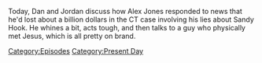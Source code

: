 {{DEFAULTSORT:
    #_EPISODE_0735:October 12, 2022
}}{{Episode
    | title           = October 12, 2022
    | caption         = Listen to this episode on [https://knowledgefight.libsyn.com/735-october-12-2022 Libsyn] [https://open.spotify.com/episode/0dLnWfMAN1ueW2qPqufvvH Spotify], Read the [[Transcript/735: October 12, 2022|Unofficial Transcript]]
    | episodeNumber   = 735
    | length          = 01:37:01
    | airDate         = October 14, 2022
    | coverageDate    = October 12, 2022
    | episodeType     = [[:Category:Present Day|Present Day]]
    | appearance      = [[Robert Barnes]], [[Steve Quayle]], [[Owen Shroyer]], [[Vladimir Putin]], [[David Icke]], [[David Knight]], [[Harrison Smith]]
    | previousEpisode = [[734: October 9, 2022]]
    | nextEpisode     = [[736: Reflections on a Verdict]]
}}

{{Stub}}

Today, Dan and Jordan discuss how Alex Jones responded to news that he'd lost about a billion dollars in the CT case involving his lies about Sandy Hook.  He whines a bit, acts tough, and then talks to a guy who physically met Jesus, which is all pretty on brand.

[[Category:Episodes]]
[[Category:Present Day]]
